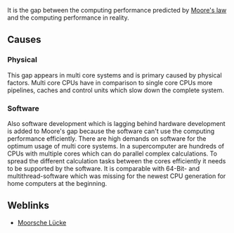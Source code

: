 It is the gap between the computing performance predicted by [[Moore's law]] and the computing performance in reality.

== Causes ==

=== Physical ===

This gap appears in multi core systems and is primary caused by physical factors. Multi core CPUs have in comparison to single core CPUs more pipelines, caches and control units which slow down the complete system.

=== Software ===

Also software development which is lagging behind hardware development is added to Moore's gap because the software can't use the computing performance efficiently. There are high demands on software for the optimum usage of multi core systems. In a supercomputer are hundreds of CPUs with multiple cores which can do parallel complex calculations. To spread the different calculation tasks between the cores efficiently it needs to be supported by the software. It is comparable with 64-Bit- and multithread-software which was missing for the newest CPU generation for home computers at the beginning.

== Weblinks ==
* [http://de.wikipedia.org/wiki/Mooresche_L%C3%BCcke Moorsche Lücke]